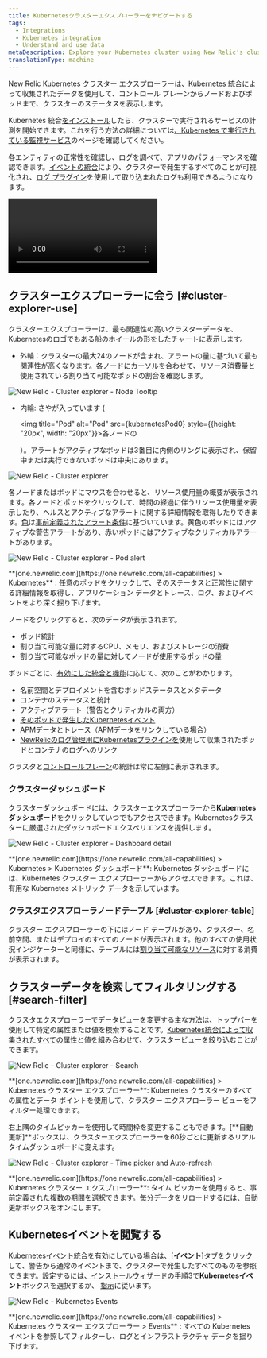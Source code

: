 ```yaml
---
title: Kubernetesクラスターエクスプローラーをナビゲートする
tags:
  - Integrations
  - Kubernetes integration
  - Understand and use data
metaDescription: Explore your Kubernetes cluster using New Relic's cluster explorer.
translationType: machine
---
```










New Relic Kubernetes クラスター エクスプローラーは、[Kubernetes 統合](/docs/integrations/kubernetes-integration/get-started/introduction-kubernetes-integration)によって収集されたデータを使用して、コントロール プレーンからノードおよびポッドまで、クラスターのステータスを表示します。

Kubernetes 統合[をインストール](/docs/kubernetes-pixie/kubernetes-integration/installation/kubernetes-integration-install-configure)したら、クラスターで実行されるサービスの計測を開始できます。これを行う方法の詳細については[、Kubernetes で実行されている監視サービス](/docs/integrations/kubernetes-integration/link-apps-services/monitor-services-running-kubernetes/)のページを確認してください。

各エンティティの正常性を確認し、ログを調べて、アプリのパフォーマンスを確認できます。[イベントの統合](/docs/integrations/kubernetes-integration/kubernetes-events/install-kubernetes-events-integration)により、クラスターで発生するすべてのことが可視化され、[ログ プラグイン](/docs/logs/enable-logs/enable-logs/kubernetes-plugin-logs)を使用して取り込まれたログも利用できるようになります。

<Video
  type="wistia"
  id="d6odj1911i"
/>

## クラスターエクスプローラーに会う [#cluster-explorer-use]

クラスターエクスプローラーは、最も関連性の高いクラスターデータを、Kubernetesのロゴでもある船のホイールの形をしたチャートに表示します。

* 外輪：クラスターの最大24のノードが含まれ、アラートの量に基づいて最も関連性が高くなります。各ノードにカーソルを合わせて、リソース消費量と使用されている割り当て可能なポッドの割合を確認します。

<img
  title="New Relic - Cluster explorer - Node Tooltip"
  alt="New Relic - Cluster explorer - Node Tooltip"
  src={kubernetesClusterExplorerNodeTooltip}
/>

* 内輪: さやが入っています (

  <img title="Pod" alt="Pod" src={kubernetesPod0} style={{height: "20px", width: "20px"}}>各ノードの</img>

  ）。アラートがアクティブなポッドは3番目に内側のリングに表示され、保留中または実行できないポッドは中央にあります。

<img
  title="New Relic - Cluster explorer"
  alt="New Relic - Cluster explorer"
  src={kubernetesClusterExplorerRings}
/>

各ノードまたはポッドにマウスを合わせると、リソース使用量の概要が表示されます。各ノードとポッドをクリックして、時間の経過に伴うリソース使用量を表示したり、ヘルスとアクティブなアラートに関する詳細情報を取得したりできます。[色](/docs/alerts/new-relic-alerts/configuring-alert-policies/identify-entities-without-alert-policies)は[事前定義されたアラート条件](/docs/integrations/kubernetes-integration/kubernetes-events/kubernetes-integration-predefined-alert-policy)に基づいています。黄色のポッドにはアクティブな警告アラートがあり、赤いポッドにはアクティブなクリティカルアラートがあります。

<img
  title="New Relic - Cluster explorer - Pod alert"
  alt="New Relic - Cluster explorer - Pod alert"
  src={kubernetesnr1PodAlert}
/>

<figcaption>
  **[one.newrelic.com](https://one.newrelic.com/all-capabilities) > Kubernetes** : 任意のポッドをクリックして、そのステータスと正常性に関する詳細情報を取得し、アプリケーション データとトレース、ログ、およびイベントをより深く掘り下げます。
</figcaption>

ノードをクリックすると、次のデータが表示されます。

* ポッド統計
* 割り当て可能な量に対するCPU、メモリ、およびストレージの消費
* 割り当て可能なポッドの量に対してノードが使用するポッドの量

ポッドごとに、[有効にした統合と機能](/docs/integrations/kubernetes-integration/get-started/introduction-kubernetes-integration)に応じて、次のことがわかります。

* 名前空間とデプロイメントを含むポッドステータスとメタデータ
* コンテナのステータスと統計
* アクティブアラート（警告とクリティカルの両方）
* [そのポッドで発生したKubernetesイベント](/docs/integrations/kubernetes-integration/kubernetes-events/install-kubernetes-events-integration)
* APMデータとトレース（APMデータを[リンクしている場合](/docs/integrations/kubernetes-integration/link-your-applications/link-your-applications-kubernetes)）
* [NewRelicのログ管理用にKubernetesプラグインを](/docs/logs/enable-logs/enable-logs/kubernetes-plugin-logs)使用して収集されたポッドとコンテナのログへのリンク

クラスタと[コントロールプレーン](/docs/integrations/kubernetes-integration/installation/configure-control-plane-monitoring)の統計は常に左側に表示されます。

### クラスターダッシュボード

クラスターダッシュボードには、クラスターエクスプローラーから**Kubernetesダッシュボード**をクリックしていつでもアクセスできます。Kubernetesクラスターに厳選されたダッシュボードエクスペリエンスを提供します。

<img
  title="New Relic - Cluster explorer - Dashboard detail"
  alt="New Relic - Cluster explorer - Dashboard detail"
  src={nr1ClusterExplorerDashboardDetail}
/>

<figcaption>
  **[one.newrelic.com](https://one.newrelic.com/all-capabilities) > Kubernetes > Kubernetes ダッシュボード**: Kubernetes ダッシュボードには、Kubernetes クラスター エクスプローラーからアクセスできます。これは、有用な Kubernetes メトリック データを示しています。
</figcaption>

### クラスタエクスプローラノードテーブル [#cluster-explorer-table]

クラスター エクスプローラーの下にはノード テーブルがあり、クラスター、名前空間、またはデプロイのすべてのノードが表示されます。他のすべての使用状況インジケーターと同様に、テーブルには[割り当て可能なリソース](https://kubernetes.io/docs/tasks/administer-cluster/reserve-compute-resources/#node-allocatable)に対する消費が表示されます。

## クラスターデータを検索してフィルタリングする [#search-filter]

クラスタエクスプローラーでデータビューを変更する主な方法は、トップバーを使用して特定の属性または値を検索することです。[Kubernetes統合によって収集されたすべての属性と値を](/docs/integrations/kubernetes-integration/understand-use-data/understand-use-data)組み合わせて、クラスタービューを絞り込むことができます。

<img
  title="New Relic  - Cluster explorer - Search"
  alt="New Relic  - Cluster explorer - Search"
  src={kubernetesClusterExplorerSearch}
/>

<figcaption>
  **[one.newrelic.com](https://one.newrelic.com/all-capabilities) > Kubernetes クラスター エクスプローラー**: Kubernetes クラスターのすべての属性とデータ ポイントを使用して、クラスター エクスプローラー ビューをフィルター処理できます。
</figcaption>

右上隅のタイムピッカーを使用して時間枠を変更することもできます。\[**自動更新]**ボックスは、クラスターエクスプローラーを60秒ごとに更新するリアルタイムダッシュボードに変えます。

<img
  title="New Relic - Cluster explorer - Time picker and Auto-refresh"
  alt="New Relic - Cluster explorer - Time picker and Auto-refresh"
  src={kubernetesClusterExplorerPickerRefresh}
/>

<figcaption>
  **[one.newrelic.com](https://one.newrelic.com/all-capabilities) > Kubernetes クラスター エクスプローラー**: タイム ピッカーを使用すると、事前定義された複数の期間を選択できます。毎分データをリロードするには、自動更新ボックスをオンにします。
</figcaption>

## Kubernetesイベントを閲覧する

[Kubernetesイベント統合](/docs/integrations/kubernetes-integration/kubernetes-events/install-kubernetes-events-integration)を有効にしている場合は、\[**イベント**]タブをクリックして、警告から通常のイベントまで、クラスターで発生したすべてのものを参照できます。設定するには[、インストールウィザード](/docs/integrations/kubernetes-integration/installation/kubernetes-installation-configuration#install-wizard)の手順3で**Kubernetesイベント**ボックスを選択するか、 [指示](/docs/integrations/kubernetes-integration/kubernetes-events/install-kubernetes-events-integration#install)に従います。

<img
  title="New Relic - Kubernetes Events"
  alt="New Relic - Kubernetes Events"
  src={kubernetesEvents}
/>

<figcaption>
  **[one.newrelic.com](https://one.newrelic.com/all-capabilities) > Kubernetes クラスター エクスプローラー > Events** : すべての Kubernetes イベントを参照してフィルターし、ログとインフラストラクチャ データを掘り下げます。
</figcaption>